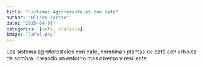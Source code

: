 ---
title: "Sistemas Agroforestales con café"
author: "Ulises Zarate"
date: "2025-04-08"
categories: [cafe, analisis]
image: "Cafe3.png"
---
Los sistema agroforestales con café, combinan plantas de café con arboles de sombra, creando un entorno mas diverso y resiliente.
